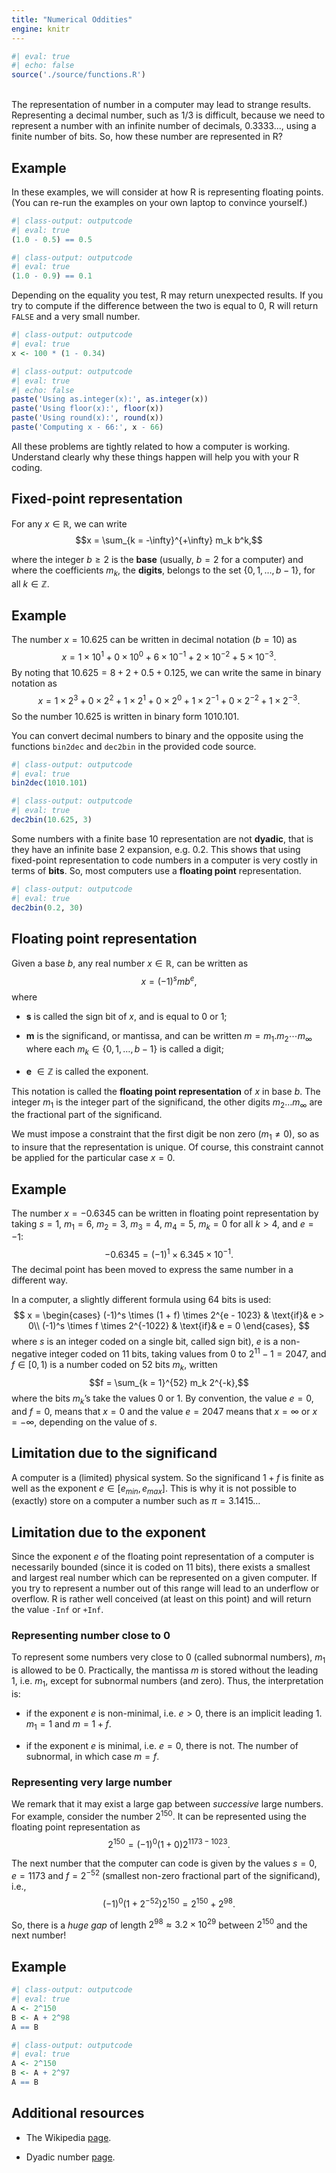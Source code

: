 ```yaml
---
title: "Numerical Oddities"
engine: knitr
---
```


```r
#| eval: true
#| echo: false
source('./source/functions.R')
```

<br>
The representation of number in a computer may lead to strange results. Representing a decimal number, such as $1/3$ is difficult, because we need to represent a number with an infinite number of decimals, $0.3333...$, using a finite number of bits. So, how these number are represented in R?

::: {.callout-note appearance="simple"}

## Example

In these examples, we will consider at how R is representing floating points.
(You can re-run the examples on your own laptop to convince yourself.)

```r
#| class-output: outputcode
#| eval: true
(1.0 - 0.5) == 0.5
```

```r
#| class-output: outputcode
#| eval: true
(1.0 - 0.9) == 0.1
```

Depending on the equality you test, R may return unexpected results. If you try to compute if the difference between the two is equal to $0$, R will return `FALSE` and a very small number.

```r
#| class-output: outputcode
#| eval: true
x <- 100 * (1 - 0.34)
```

```r
#| class-output: outputcode
#| eval: true
#| echo: false
paste('Using as.integer(x):', as.integer(x))
paste('Using floor(x):', floor(x))
paste('Using round(x):', round(x))
paste('Computing x - 66:', x - 66)
```

:::

All these problems are tightly related to how a computer is working. Understand clearly why these things happen will help you with your R coding.


## Fixed-point representation

For any $x \in \mathbb{R}$, we can write 
$$x = \sum_{k = -\infty}^{+\infty} m_k b^k,$$

where the integer $b \geq 2$ is the **base** (usually, $b = 2$ for a computer) and where the coefficients $m_k$, the **digits**, belongs to the set $\{0, 1, \dots, b - 1\}$, for all $k \in \mathbb{Z}$.

::: {.callout-note appearance="simple"}

## Example

The number $x = 10.625$ can be written in decimal notation ($b = 10$) as
$$x = 1 \times 10^1 + 0 \times 10^0 + 6 \times 10^{-1} + 2 \times 10^{-2} + 5 \times 10^{-3}.$$
By noting that $10.625 = 8 + 2 + 0.5 + 0.125$, we can write the same in binary notation as
$$x = 1 \times 2^3 + 0 \times 2^2 + 1 \times 2^1 + 0 \times 2^0 + 1 \times 2^{-1} + 0 \times 2^{-2} + 1 \times 2^{-3}.$$
So the number $10.625$ is written in binary form $1010.101$.
:::

You can convert decimal numbers to binary and the opposite using the functions `bin2dec` and `dec2bin` in the provided code source.

```r
#| class-output: outputcode
#| eval: true
bin2dec(1010.101)
```

```r
#| class-output: outputcode
#| eval: true
dec2bin(10.625, 3)
```

Some numbers with a finite base $10$ representation are not **dyadic**, that is they have an infinite base $2$ expansion, e.g. $0.2$. This shows that using fixed-point representation to code numbers in a computer is very costly in terms of **bits**. So, most computers use a **floating point** representation.

```r
#| class-output: outputcode
#| eval: true
dec2bin(0.2, 30)
```

## Floating point representation

Given a base $b$, any real number $x \in \mathbb{R}$, can be written as
$$x = (-1)^s m b^e,$$
where

* **s** is called the sign bit of $x$, and is equal to $0$ or $1$;

* **m** is the significand, or mantissa, and can be written $m = m_1.m_2\cdots m_{\infty}$ where each $m_k \in \{0, 1, \dots, b - 1\}$ is called a digit;

* **e** $\in \mathbb{Z}$ is called the exponent.

This notation is called the **floating point representation** of $x$ in base $b$. The integer $m_1$ is the integer part of the significand, the other digits $m_2 \dots m_{\infty}$ are the fractional part of the significand.

We must impose a constraint that the first digit be non zero ($m_1 \neq 0$), so as to insure that the representation is unique. Of course, this constraint cannot be applied for the particular case $x = 0$.

::: {.callout-note appearance="simple"}

## Example

The number $x = -0.6345$ can be written in floating point representation by taking $s = 1$, $m_1 = 6$, $m_2 = 3$, $m_3 = 4$, $m_4 = 5$, $m_k = 0$ for all $k > 4$, and $e = -1$:
$$-0.6345 = (-1)^1 \times 6.345 \times 10^{-1}.$$
The decimal point has been moved to express the same number in a different way.
:::

In a computer, a slightly different formula using $64$ bits is used:
$$ x =
    \begin{cases}
      (-1)^s \times (1 + f) \times 2^{e - 1023} & \text{if}& e > 0\\
      (-1)^s \times f \times 2^{-1022} & \text{if}& e = 0
    \end{cases},
$$
where $s$ is an integer coded on a single bit, called sign bit), $e$ is a non-negative integer coded on $11$ bits, taking values from $0$ to $2^{11} - 1 = 2047$, and $f \in [0, 1)$ is a number coded on $52$ bits $m_k$, written
$$f = \sum_{k = 1}^{52} m_k 2^{-k},$$
where the bits $m_k$'s take the values $0$ or $1$. By convention, the value $e = 0$, and $f = 0$, means that $x = 0$ and the value $e = 2047$ means that $x = \infty$ or $x = -\infty$, depending on the value of $s$.

::: {.callout-tip appearance="simple"}
## Limitation due to the significand

A computer is a (limited) physical system. So the significand $1 + f$ is finite as well as the exponent $e \in [e_{min}, e_{max}]$. This is why it is not possible to (exactly) store on a computer a number such as $\pi = 3.1415\dots$
:::

::: {.callout-tip appearance="simple"}
## Limitation due to the exponent

Since the exponent $e$ of the floating point representation of a computer is necessarily bounded (since it is coded on $11$ bits), there exists a smallest and largest real number which can be represented on a given computer. If you try to represent a number out of this range will lead to an underflow or overflow. R is rather well conceived (at least on this point) and will return the value `-Inf` or `+Inf`.
:::

### Representing number close to $0$

To represent some numbers very close to $0$ (called subnormal numbers), $m_1$ is allowed to be $0$. Practically, the mantissa $m$ is stored without the leading $1$, i.e. $m_1$, except for subnormal numbers (and zero). Thus, the interpretation is:

* if the exponent $e$ is non-minimal, i.e. $e > 0$, there is an implicit leading $1$. $m_1 = 1$ and $m = 1 + f$.

* if the exponent $e$ is minimal, i.e. $e = 0$, there is not. The number of subnormal, in which case $m = f$.

### Representing very large number

We remark that it may exist a large gap between *successive* large numbers. For example, consider the number $2^{150}$. It can be represented using the floating point representation as
$$2^{150} = (-1)^0 (1 + 0) 2^{1173 - 1023}.$$

The next number that the computer can code is given by the values $s = 0$, $e = 1173$ and $f = 2^{-52}$ (smallest non-zero fractional part of the significand), i.e.,
$$(-1)^0 (1 + 2^{-52}) 2^{150} = 2^{150} + 2^{98}.$$

So, there is a *huge gap* of length $2^{98} \approx 3.2 \times 10^{29}$ between $2^{150}$ and the next number!

::: {.callout-note appearance="simple"}

## Example

```r
#| class-output: outputcode
#| eval: true
A <- 2^150
B <- A + 2^98
A == B
```

```r
#| class-output: outputcode
#| eval: true
A <- 2^150
B <- A + 2^97
A == B
```

:::


## Additional resources

* The Wikipedia [page](https://en.wikipedia.org/wiki/Computer_number_format).

* Dyadic number [page](https://en.wikipedia.org/wiki/Dyadic_rational).
